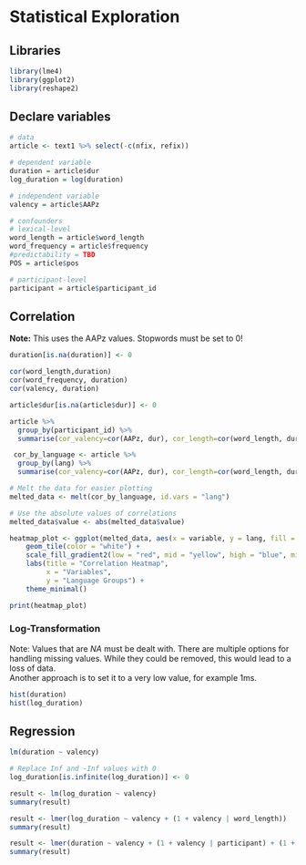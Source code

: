 # Statistical Exploration

## Libraries
```r
library(lme4)
library(ggplot2)
library(reshape2)
```

## Declare variables
```r
# data
article <- text1 %>% select(-c(nfix, refix))

# dependent variable
duration = article$dur
log_duration = log(duration)

# independent variable
valency = article$AAPz

# confounders
# lexical-level 
word_length = article$word_length
word_frequency = article$frequency
#predictability = TBD
POS = article$pos

# participant-level
participant = article$participant_id
```


## Correlation
**Note:** This uses the AAPz values. Stopwords must be set to 0!

```r
duration[is.na(duration)] <- 0

cor(word_length,duration)
cor(word_frequency, duration)
cor(valency, duration)
```

```r
article$dur[is.na(article$dur)] <- 0

article %>%
  group_by(participant_id) %>%
  summarise(cor_valency=cor(AAPz, dur), cor_length=cor(word_length, dur), cor_frequency=cor(frequency, dur))
```
```r
 cor_by_language <- article %>%
  group_by(lang) %>%
  summarise(cor_valency=cor(AAPz, dur), cor_length=cor(word_length, dur), cor_frequency=cor(frequency, dur))
```

```r
# Melt the data for easier plotting
melted_data <- melt(cor_by_language, id.vars = "lang")

# Use the absolute values of correlations
melted_data$value <- abs(melted_data$value)

heatmap_plot <- ggplot(melted_data, aes(x = variable, y = lang, fill = value)) +
    geom_tile(color = "white") +
    scale_fill_gradient2(low = "red", mid = "yellow", high = "blue", midpoint = 0, guide = "colorbar") +
    labs(title = "Correlation Heatmap",
         x = "Variables",
         y = "Language Groups") +
    theme_minimal()

print(heatmap_plot)
```


### Log-Transformation
Note: Values that are *NA* must be dealt with. There are multiple options for handling missing values. 
While they could be removed, this would lead to a loss of data.  
Another approach is to set it to a very low value, for example 1ms.
```r
hist(duration)
hist(log_duration)
```

## Regression
```r
lm(duration ~ valency)
```


```r
# Replace Inf and -Inf values with 0
log_duration[is.infinite(log_duration)] <- 0

result <- lm(log_duration ~ valency)
summary(result)
```

```r
result <- lmer(log_duration ~ valency + (1 + valency | word_length))
summary(result)
```


```r
result <- lmer(duration ~ valency + (1 + valency | participant) + (1 + valency | word_length))
summary(result)
```



